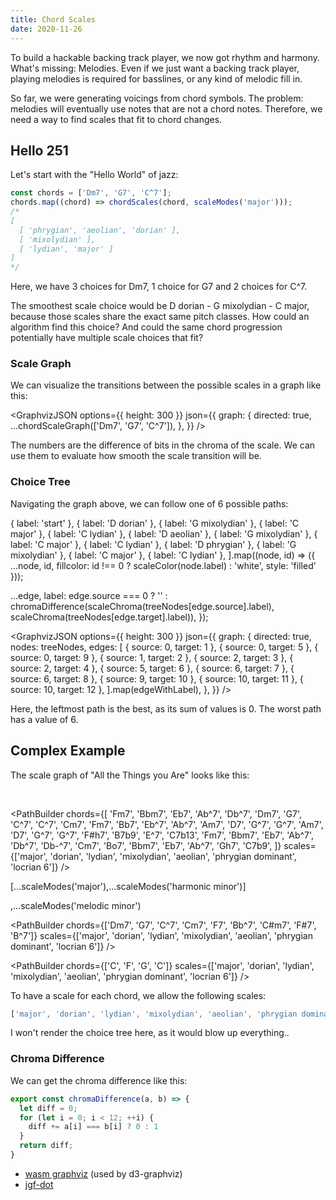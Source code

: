 ```yaml
---
title: Chord Scales
date: 2020-11-26
---
```



To build a hackable backing track player, we now got rhythm and harmony. What's missing: Melodies.
Even if we just want a backing track player, playing melodies is required for basslines, or any kind of melodic fill in.

So far, we were generating voicings from chord symbols. The problem: melodies will eventually use notes that are not a chord notes.
Therefore, we need a way to find scales that fit to chord changes.

## Hello 251

Let's start with the "Hello World" of jazz:

```js
const chords = ['Dm7', 'G7', 'C^7'];
chords.map((chord) => chordScales(chord, scaleModes('major')));
/*
[
  [ 'phrygian', 'aeolian', 'dorian' ],
  [ 'mixolydian' ],
  [ 'lydian', 'major' ]
]
*/
```

Here, we have 3 choices for Dm7, 1 choice for G7 and 2 choices for C^7.

The smoothest scale choice would be D dorian - G mixolydian - C major, because those scales share the exact same pitch classes.
How could an algorithm find this choice? And could the same chord progression potentially have multiple scale choices that fit?

### Scale Graph

We can visualize the transitions between the possible scales in a graph like this:

<!--<GraphvizJSON
  options={{ height: 800 }}
  json={{
    graph: {
      directed: true,
      ...chordScaleGraph(
        [
          'C^7',
          'F^7',
          'Bb^7',
          'Eb^7',
          'Ab^7',
          'Db^7',
          'Gb^7',
          'B^7',
          'E^7',
          'A^7',
          'D^7',
          'G^7',
          'C^7',
          'F^7',
          'Bb^7',
          'Eb^7',
        ],
        ['major']
      ),
    },
  }}
/>-->

<GraphvizJSON
  options={{ height: 300 }}
  json={{
    graph: {
      directed: true,
      ...chordScaleGraph(['Dm7', 'G7', 'C^7']),
    },
  }}
/>

The numbers are the difference of bits in the chroma of the scale.
We can use them to evaluate how smooth the scale transition will be.

### Choice Tree

Navigating the graph above, we can follow one of 6 possible paths:

  { label: 'start' },
  { label: 'D dorian' },
  { label: 'G mixolydian' },
  { label: 'C major' },
  { label: 'C lydian' },
  { label: 'D aeolian' },
  { label: 'G mixolydian' },
  { label: 'C major' },
  { label: 'C lydian' },
  { label: 'D phrygian' },
  { label: 'G mixolydian' },
  { label: 'C major' },
  { label: 'C lydian' },
].map((node, id) => ({ ...node, id, fillcolor: id !== 0 ? scaleColor(node.label) : 'white', style: 'filled' }));

  ...edge,
  label:
    edge.source === 0
      ? ''
      : chromaDifference(scaleChroma(treeNodes[edge.source].label), scaleChroma(treeNodes[edge.target].label)),
});

<GraphvizJSON
  options={{ height: 300 }}
  json={{
    graph: {
      directed: true,
      nodes: treeNodes,
      edges: [
        { source: 0, target: 1 },
        { source: 0, target: 5 },
        { source: 0, target: 9 },
        { source: 1, target: 2 },
        { source: 2, target: 3 },
        { source: 2, target: 4 },
        { source: 5, target: 6 },
        { source: 6, target: 7 },
        { source: 6, target: 8 },
        { source: 9, target: 10 },
        { source: 10, target: 11 },
        { source: 10, target: 12 },
      ].map(edgeWithLabel),
    },
  }}
/>

Here, the leftmost path is the best, as its sum of values is 0. The worst path has a value of 6.

## Complex Example

The scale graph of "All the Things you Are" looks like this:

<div style={{ maxHeight: 500, width: 600, border: '1px solid black', borderRadius: 10, overflow: 'auto' }}>
  <GraphvizJSON
    options={{ fit: true, height: 3000, width: 600 }}
    json={{
      graph: {
        directed: true,
        ...chordScaleGraph(
          [
            'Fm7',
            'Bbm7',
            'Eb7',
            'Ab^7',
            'Db^7',
            'Dm7',
            'G7',
            'C^7',
            'C^7',
            'Cm7',
            'Fm7',
            'Bb7',
            'Eb^7',
            'Ab^7',
            'Am7',
            'D7',
            'G^7',
            'G^7',
            'Am7',
            'D7',
            'G^7',
            'G^7',
            'F#h7',
            'B7b9',
            'E^7',
            'C7b13',
            'Fm7',
            'Bbm7',
            'Eb7',
            'Ab^7',
            'Db^7',
            'Db-^7',
            'Cm7',
            'Bo7',
            'Bbm7',
            'Eb7',
            'Ab^7',
            'Gh7',
            'C7b9',
          ],
          ['major', 'dorian', 'lydian', 'mixolydian', 'aeolian', 'phrygian dominant', 'locrian 6']
        ),
      },
    }}
  />
</div>
<br />

<PathBuilder
  chords={[
    'Fm7',
    'Bbm7',
    'Eb7',
    'Ab^7',
    'Db^7',
    'Dm7',
    'G7',
    'C^7',
    'C^7',
    'Cm7',
    'Fm7',
    'Bb7',
    'Eb^7',
    'Ab^7',
    'Am7',
    'D7',
    'G^7',
    'G^7',
    'Am7',
    'D7',
    'G^7',
    'G^7',
    'F#h7',
    'B7b9',
    'E^7',
    'C7b13',
    'Fm7',
    'Bbm7',
    'Eb7',
    'Ab^7',
    'Db^7',
    'Db-^7',
    'Cm7',
    'Bo7',
    'Bbm7',
    'Eb7',
    'Ab^7',
    'Gh7',
    'C7b9',
  ]}
  scales={['major', 'dorian', 'lydian', 'mixolydian', 'aeolian', 'phrygian dominant', 'locrian 6']}
/>

[...scaleModes('major'),...scaleModes('harmonic minor')]

,...scaleModes('melodic minor')

<PathBuilder
  chords={['Dm7', 'G7', 'C^7', 'Cm7', 'F7', 'Bb^7', 'C#m7', 'F#7', 'B^7']}
  scales={['major', 'dorian', 'lydian', 'mixolydian', 'aeolian', 'phrygian dominant', 'locrian 6']}
/>

<PathBuilder
  chords={['C', 'F', 'G', 'C']}
  scales={['major', 'dorian', 'lydian', 'mixolydian', 'aeolian', 'phrygian dominant', 'locrian 6']}
/>

To have a scale for each chord, we allow the following scales:

```js
['major', 'dorian', 'lydian', 'mixolydian', 'aeolian', 'phrygian dominant', 'locrian 6'];
```

I won't render the choice tree here, as it would blow up everything..

### Chroma Difference

We can get the chroma difference like this:

```js
export const chromaDifference(a, b) => {
  let diff = 0;
  for (let i = 0; i < 12; ++i) {
    diff += a[i] === b[i] ? 0 : 1
  }
  return diff;
}
```

- [wasm graphviz](https://github.com/hpcc-systems/hpcc-js-wasm#graphviz) (used by d3-graphviz)
- [jgf-dot](https://github.com/jsongraph/jgf-dot)
